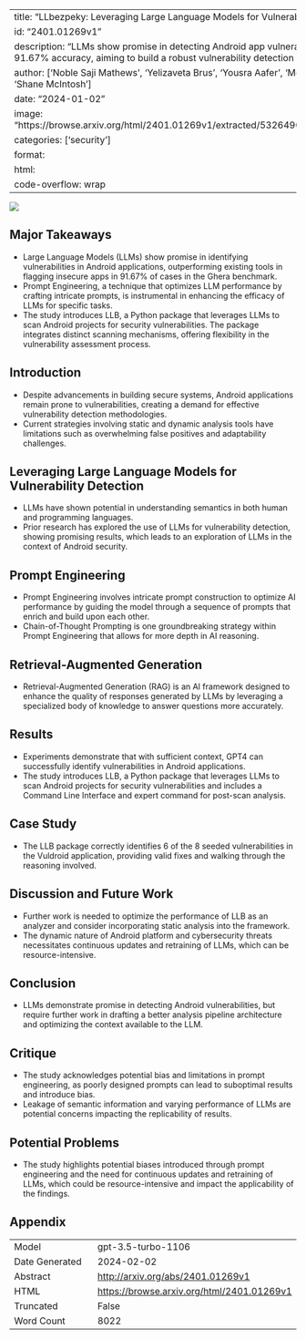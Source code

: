 
---
title: "LLbezpeky: Leveraging Large Language Models for Vulnerability Detection"
id: "2401.01269v1"
description: "LLMs show promise in detecting Android app vulnerabilities with 91.67% accuracy, aiming to build a robust vulnerability detection system."
author: ['Noble Saji Mathews', 'Yelizaveta Brus', 'Yousra Aafer', 'Mei Nagappan', 'Shane McIntosh']
date: "2024-01-02"
image: "https://browse.arxiv.org/html/2401.01269v1/extracted/5326490/exp_arch.png"
categories: ['security']
format:
  html:
    code-overflow: wrap
---

![](https://browse.arxiv.org/html/2401.01269v1/extracted/5326490/exp_arch.png)

## Major Takeaways
- Large Language Models (LLMs) show promise in identifying vulnerabilities in Android applications, outperforming existing tools in flagging insecure apps in 91.67% of cases in the Ghera benchmark.
- Prompt Engineering, a technique that optimizes LLM performance by crafting intricate prompts, is instrumental in enhancing the efficacy of LLMs for specific tasks.
- The study introduces LLB, a Python package that leverages LLMs to scan Android projects for security vulnerabilities. The package integrates distinct scanning mechanisms, offering flexibility in the vulnerability assessment process.

## Introduction
- Despite advancements in building secure systems, Android applications remain prone to vulnerabilities, creating a demand for effective vulnerability detection methodologies.
- Current strategies involving static and dynamic analysis tools have limitations such as overwhelming false positives and adaptability challenges.

## Leveraging Large Language Models for Vulnerability Detection
- LLMs have shown potential in understanding semantics in both human and programming languages.
- Prior research has explored the use of LLMs for vulnerability detection, showing promising results, which leads to an exploration of LLMs in the context of Android security.

## Prompt Engineering
- Prompt Engineering involves intricate prompt construction to optimize AI performance by guiding the model through a sequence of prompts that enrich and build upon each other.
- Chain-of-Thought Prompting is one groundbreaking strategy within Prompt Engineering that allows for more depth in AI reasoning.

## Retrieval-Augmented Generation
- Retrieval-Augmented Generation (RAG) is an AI framework designed to enhance the quality of responses generated by LLMs by leveraging a specialized body of knowledge to answer questions more accurately.

## Results
- Experiments demonstrate that with sufficient context, GPT4 can successfully identify vulnerabilities in Android applications.
- The study introduces LLB, a Python package that leverages LLMs to scan Android projects for security vulnerabilities and includes a Command Line Interface and expert command for post-scan analysis.

## Case Study
- The LLB package correctly identifies 6 of the 8 seeded vulnerabilities in the Vuldroid application, providing valid fixes and walking through the reasoning involved.

## Discussion and Future Work
- Further work is needed to optimize the performance of LLB as an analyzer and consider incorporating static analysis into the framework.
- The dynamic nature of Android platform and cybersecurity threats necessitates continuous updates and retraining of LLMs, which can be resource-intensive.

## Conclusion
- LLMs demonstrate promise in detecting Android vulnerabilities, but require further work in drafting a better analysis pipeline architecture and optimizing the context available to the LLM.

## Critique
- The study acknowledges potential bias and limitations in prompt engineering, as poorly designed prompts can lead to suboptimal results and introduce bias.
- Leakage of semantic information and varying performance of LLMs are potential concerns impacting the replicability of results.

## Potential Problems
- The study highlights potential biases introduced through prompt engineering and the need for continuous updates and retraining of LLMs, which could be resource-intensive and impact the applicability of the findings.

## Appendix

|          |          |
|----------|----------|
| Model     | gpt-3.5-turbo-1106       |
| Date Generated     | 2024-02-02       |
| Abstract | [http://arxiv.org/abs/2401.01269v1](http://arxiv.org/abs/2401.01269v1)        |
| HTML     | [https://browse.arxiv.org/html/2401.01269v1](https://browse.arxiv.org/html/2401.01269v1)       |
| Truncated       | False       |
| Word Count       | 8022       |